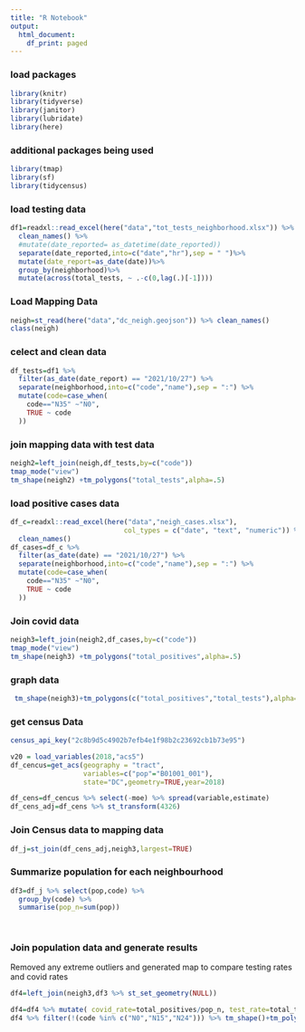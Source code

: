 ```yaml
---
title: "R Notebook"
output:
  html_document:
    df_print: paged
---
```

### load packages

```r
library(knitr)
library(tidyverse)
library(janitor)
library(lubridate)
library(here)
```


### additional packages being used
```r
library(tmap)
library(sf)
library(tidycensus)
```

### load testing data

```r
df1=readxl::read_excel(here("data","tot_tests_neighborhood.xlsx")) %>% 
  clean_names() %>%
  #mutate(date_reported= as_datetime(date_reported))
  separate(date_reported,into=c("date","hr"),sep = " ")%>%
  mutate(date_report=as_date(date))%>%
  group_by(neighborhood)%>%
  mutate(across(total_tests, ~ .-c(0,lag(.)[-1])))
```


### Load Mapping Data

```r
neigh=st_read(here("data","dc_neigh.geojson")) %>% clean_names()
class(neigh)
```

### celect and clean data

```r
df_tests=df1 %>%
  filter(as_date(date_report) == "2021/10/27") %>% 
  separate(neighborhood,into=c("code","name"),sep = ":") %>% 
  mutate(code=case_when(
    code=="N35" ~"N0",
    TRUE ~ code
  ))
```

### join mapping data with test data

```r
neigh2=left_join(neigh,df_tests,by=c("code")) 
tmap_mode("view")
tm_shape(neigh2) +tm_polygons("total_tests",alpha=.5)
```

### load positive cases data
```r
df_c=readxl::read_excel(here("data","neigh_cases.xlsx"),
                            col_types = c("date", "text", "numeric")) %>% 
  clean_names() 
df_cases=df_c %>%
  filter(as_date(date) == "2021/10/27") %>% 
  separate(neighborhood,into=c("code","name"),sep = ":") %>%
  mutate(code=case_when(
    code=="N35" ~"N0",
    TRUE ~ code
  ))
```

### Join covid data

```r
neigh3=left_join(neigh2,df_cases,by=c("code")) 
tmap_mode("view")
tm_shape(neigh3) +tm_polygons("total_positives",alpha=.5)
```

### graph data

```r
 tm_shape(neigh3)+tm_polygons(c("total_positives","total_tests"),alpha=.5)
```

### get census Data
```r
census_api_key("2c8b9d5c4902b7efb4e1f98b2c23692cb1b73e95")

v20 = load_variables(2018,"acs5")
df_cencus=get_acs(geography = "tract",
                  variables=c("pop"="B01001_001"),
                  state="DC",geometry=TRUE,year=2018) 

df_cens=df_cencus %>% select(-moe) %>% spread(variable,estimate) 
df_cens_adj=df_cens %>% st_transform(4326)
```

### Join Census data to mapping data
```r
df_j=st_join(df_cens_adj,neigh3,largest=TRUE)
```

### Summarize population for each neighbourhood
```r
df3=df_j %>% select(pop,code) %>%
  group_by(code) %>%
  summarise(pop_n=sum(pop))
            
            
```

### Join population data and generate results

Removed any extreme outliers and generated map to compare testing rates and covid rates
```r
df4=left_join(neigh3,df3 %>% st_set_geometry(NULL))

df4=df4 %>% mutate( covid_rate=total_positives/pop_n, test_rate=total_tests/pop_n)
df4 %>% filter(!(code %in% c("N0","N15","N24"))) %>% tm_shape()+tm_polygons(c("covid_rate","test_rate"))
```



